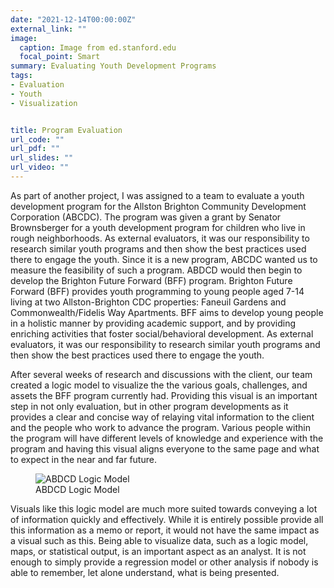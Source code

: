 ```yaml
---
date: "2021-12-14T00:00:00Z"
external_link: ""
image:
  caption: Image from ed.stanford.edu
  focal_point: Smart
summary: Evaluating Youth Development Programs
tags:
- Evaluation
- Youth
- Visualization


title: Program Evaluation
url_code: ""
url_pdf: ""
url_slides: ""
url_video: ""
---
```



As part of another project, I was assigned to a team to evaluate a youth development program for the Allston Brighton Community Development Corporation (ABCDC). The program was given a grant by Senator Brownsberger for a youth development program for children who live in rough neighborhoods. As external evaluators, it was our responsibility to research similar youth programs and then show the best practices used there to engage the youth. Since it is a new program, ABCDC wanted us to measure the feasibility of such a program. ABDCD would then begin to develop the Brighton Future Forward (BFF) program. Brighton Future Forward (BFF) provides youth programming to young people aged 7-14 living at two Allston-Brighton CDC properties: Faneuil Gardens and Commonwealth/Fidelis Way Apartments. BFF aims to develop young people in a holistic manner by providing academic support, and by providing enriching activities that foster social/behavioral development. As external evaluators, it was our responsibility to research similar youth programs and then show the best practices used there to engage the youth.

After several weeks of research and discussions with the client, our team created a logic model to visualize the the various goals, challenges, and assets the BFF program currently had. Providing this visual is an important step in not only evaluation, but in other program developments as it provides a clear and concise way of relaying vital information to the client and the people who work to advance the program. Various people within the program will have different levels of knowledge and experience with the program and having this visual aligns everyone to the same page and what to expect in the near and far future. 

![ABDCD Logic Model](images/featured.png)

Visuals like this logic model are much more suited towards conveying a lot of information quickly and effectively. While it is entirely possible provide all this information as a memo or report, it would not have the same impact as a visual such as this. Being able to visualize data, such as a logic model, maps, or statistical output, is an important aspect as an analyst. It is not enough to simply provide a regression model or other analysis if nobody is able to remember, let alone understand, what is being presented.  






